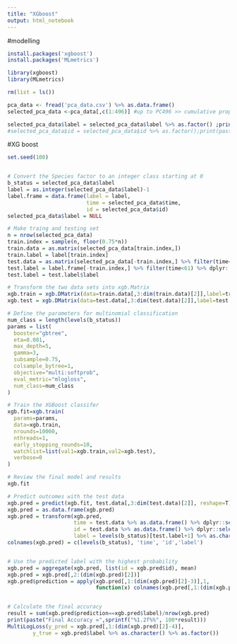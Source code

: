 ```yaml
---
title: "XGboost"
output: html_notebook
---
```




#modelling
```r

install.packages('xgboost')
install.packages('MLmetrics')

library(xgboost)
library(MLmetrics)

rm(list = ls())

pca_data <- fread('pca_data.csv') %>% as.data.frame()
selected_pca_data <-pca_data[,c(1:496)] #up to PC496 >> cumulative proportion = 95%

selected_pca_data$label = selected_pca_data$label %>% as.factor() ;print(paste('the variable is factor?',is.factor(selected_pca_data$label)))
#selected_pca_data$id = selected_pca_data$id %>% as.factor();print(paste('the variable is factor?',is.factor(selected_pca_data$id)))


```


#XG boost
```r

set.seed(100)


# Convert the Species factor to an integer class starting at 0
b_status = selected_pca_data$label
label = as.integer(selected_pca_data$label)-1
label.frame = data.frame(label = label, 
                         time = selected_pca_data$time, 
                         id = selected_pca_data$id)
selected_pca_data$label = NULL

# Make traing and testing set
n = nrow(selected_pca_data)
train.index = sample(n, floor(0.75*n))
train.data = as.matrix(selected_pca_data[train.index,])
train.label = label[train.index]
test.data = as.matrix(selected_pca_data[-train.index,] %>% filter(time<61))
test.label = label.frame[-train.index,] %>% filter(time<61) %>% dplyr::select(label)
test.label = test.label$label

# Transform the two data sets into xgb.Matrix
xgb.train = xgb.DMatrix(data=train.data[,3:dim(train.data)[2]],label=train.label)
xgb.test = xgb.DMatrix(data=test.data[,3:dim(test.data)[2]],label=test.label)

# Define the parameters for multinomial classification
num_class = length(levels(b_status))
params = list(
  booster="gbtree",
  eta=0.001,
  max_depth=5,
  gamma=3,
  subsample=0.75,
  colsample_bytree=1,
  objective="multi:softprob",
  eval_metric="mlogloss",
  num_class=num_class
)

# Train the XGBoost classifer
xgb.fit=xgb.train(
  params=params,
  data=xgb.train,
  nrounds=10000,
  nthreads=1,
  early_stopping_rounds=10,
  watchlist=list(val1=xgb.train,val2=xgb.test),
  verbose=0
)

# Review the final model and results
xgb.fit

# Predict outcomes with the test data
xgb.pred = predict(xgb.fit, test.data[,3:dim(test.data)[2]], reshape=T)
xgb.pred = as.data.frame(xgb.pred)
xgb.pred = transform(xgb.pred,
                     time = test.data %>% as.data.frame() %>% dplyr::select(time),
                     id = test.data %>% as.data.frame() %>% dplyr::select(id),
                     label = levels(b_status)[test.label+1] %>% as.character() %>% as.numeric())
colnames(xgb.pred) = c(levels(b_status), 'time', 'id','label')


# Use the predicted label with the highest probability
xgb.pred = aggregate(xgb.pred, list(id = xgb.pred$id), mean)
xgb.pred = xgb.pred[,2:(dim(xgb.pred)[2])]
xgb.pred$prediction = apply(xgb.pred[,1:(dim(xgb.pred)[2]-3)],1,
                            function(x) colnames(xgb.pred[,1:(dim(xgb.pred)[2]-3)][which.max(x)]))


# Calculate the final accuracy
result = sum(xgb.pred$prediction==xgb.pred$label)/nrow(xgb.pred)
print(paste("Final Accuracy =",sprintf("%1.2f%%", 100*result)))
MultiLogLoss(y_pred = xgb.pred[,1:(dim(xgb.pred)[2]-4)], 
        y_true = xgb.pred$label %>% as.character() %>% as.factor())

```


